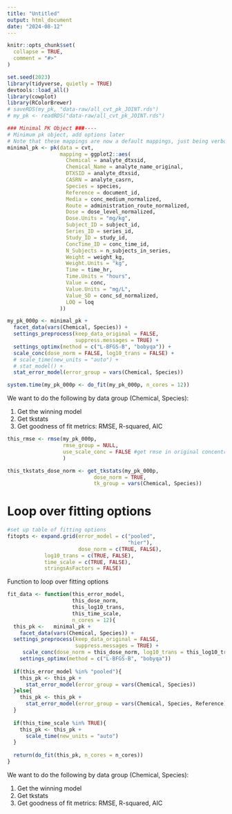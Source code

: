 ```yaml
---
title: "Untitled"
output: html_document
date: "2024-08-12"
---
```


```r
knitr::opts_chunk$set(
  collapse = TRUE,
  comment = "#>"
)
```

```r
set.seed(2023)
library(tidyverse, quietly = TRUE)
devtools::load_all() 
library(cowplot)
library(RColorBrewer)
# saveRDS(my_pk, "data-raw/all_cvt_pk_JOINT.rds")
# my_pk <- readRDS("data-raw/all_cvt_pk_JOINT.rds")

```

```r
### Minimal PK Object ###----
# Minimum pk object, add options later
# Note that these mappings are now a default mappings, just being verbose here.
minimal_pk <- pk(data = cvt,
                 mapping = ggplot2::aes(
                   Chemical = analyte_dtxsid,
                   Chemical_Name = analyte_name_original,
                   DTXSID = analyte_dtxsid,
                   CASRN = analyte_casrn,
                   Species = species,
                   Reference = document_id,
                   Media = conc_medium_normalized,
                   Route = administration_route_normalized,
                   Dose = dose_level_normalized,
                   Dose.Units = "mg/kg",
                   Subject_ID = subject_id,
                   Series_ID = series_id,
                   Study_ID = study_id,
                   ConcTime_ID = conc_time_id,
                   N_Subjects = n_subjects_in_series,
                   Weight = weight_kg,
                   Weight.Units = "kg",
                   Time = time_hr,
                   Time.Units = "hours",
                   Value = conc,
                   Value.Units = "mg/L",
                   Value_SD = conc_sd_normalized,
                   LOQ = loq
                 ))
```

```r
my_pk_000p <- minimal_pk +
  facet_data(vars(Chemical, Species)) +
  settings_preprocess(keep_data_original = FALSE,
                      suppress.messages = TRUE) +
  settings_optimx(method = c("L-BFGS-B", "bobyqa")) +
  scale_conc(dose_norm = FALSE, log10_trans = FALSE) +
  # scale_time(new_units = "auto") +
  # stat_model() + 
  stat_error_model(error_group = vars(Chemical, Species)) 
```

```r
system.time(my_pk_000p <- do_fit(my_pk_000p, n_cores = 12))
```

We want to do the following by data group (Chemical, Species):

1. Get the winning model
2. Get tkstats
3. Get goodness of fit metrics: RMSE, R-squared, AIC

```r
this_rmse <- rmse(my_pk_000p,
                  rmse_group = NULL,
                  use_scale_conc = FALSE #get rmse in original concentration units
                  )
```

```r
this_tkstats_dose_norm <- get_tkstats(my_pk_000p,
                            dose_norm = TRUE,
                            tk_group = vars(Chemical, Species))
```



# Loop over fitting options

```r
#set up table of fitting options
fitopts <- expand.grid(error_model = c("pooled",
                                       "hier"),
                       dose_norm = c(TRUE, FALSE),
            log10_trans = c(TRUE, FALSE),
            time_scale = c(TRUE, FALSE),
            stringsAsFactors = FALSE)

```

Function to loop over fitting options

```r
fit_data <- function(this_error_model,
                     this_dose_norm,
                     this_log10_trans,
                     this_time_scale,
                     n_cores = 12){
  this_pk <-   minimal_pk +
    facet_data(vars(Chemical, Species)) +
  settings_preprocess(keep_data_original = FALSE,
                      suppress.messages = TRUE) +
     scale_conc(dose_norm = this_dose_norm, log10_trans = this_log10_trans) +
    settings_optimx(method = c("L-BFGS-B", "bobyqa"))
  
  if(this_error_model %in% "pooled"){
    this_pk <- this_pk +
      stat_error_model(error_group = vars(Chemical, Species)) 
  }else{
    this_pk <- this_pk +
      stat_error_model(error_group = vars(Chemical, Species, Reference)) 
  }
  
  if(this_time_scale %in% TRUE){
    this_pk <- this_pk +
      scale_time(new_units = "auto")
  }
  
  return(do_fit(this_pk, n_cores = n_cores))
}

```

We want to do the following by data group (Chemical, Species):

1. Get the winning model
2. Get tkstats
3. Get goodness of fit metrics: RMSE, R-squared, AIC


```r

```











